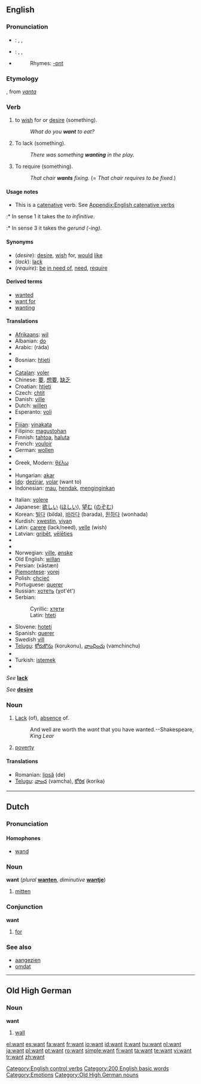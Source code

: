{{wikipedia|dab=want (disambiguation)|want}}
==English==

{{rank|quite|brought|woman|232|want|home|whose|words}}

===Pronunciation===
*{{italbrac|UK}}: {{AHD|/wŏnt/}}, {{IPA|/wɒnt/}}, {{SAMPA|/wQnt/}}
*{{italbrac|[[General American|US]]}}: {{AHD|/wänt/}}, {{IPA|/wɑnt/}}, {{SAMPA|/wAnt/}}
*{{audio|en-us-want.ogg|Audio (US)}}
*:Rhymes: [[Rhymes:English:-ɒnt|-ɒnt]]

===Etymology===
{{ME.}}, from {{ON.}} ''[[vanta]]''

===Verb===
{{en-verb}}

# {{transitive}} to [[wish]] for or [[desire]] (something).
#:''What do you '''want''' to eat?''
# {{transitive}} To lack (something).
#:''There was something '''wanting''' in the play.''
# {{context|transitive|informal}} To require (something).
#:''That chair '''wants''' fixing.'' (= ''That chair requires to be fixed.'')

====Usage notes====
* This is a [[catenative]] verb. See [[Appendix:English catenative verbs]]
:* In sense 1 it takes the ''to infinitive''.
:* In sense 3 it takes the ''gerund (-ing)''.

====Synonyms====
*(''desire''): [[desire]], [[wish]] for, [[would]] [[like]]
*(''lack''): [[lack]]
*(''require''): [[be]] [[in need of]], [[need]], [[require]]

====Derived terms====
*[[wanted]]<!--adjective, as in "wanted man"-->
*[[want for]]<!--as in "want for nothing"-->
*[[wanting]]<!--adjective, as in "leave something wanting"-->

====Translations====
{{trans-top|desire}}
*[[Afrikaans]]: [[wil]]
*Albanian: [[do]]
*Arabic: {{ARchar|[[راد]]}}  (ráda)
*{{trreq|Armenian}}
*Bosnian: [[htjeti]]
*{{trreq|Bulgarian}}
*[[Catalan]]: [[voler]]
*Chinese: [[要]], [[想要]], [[缺乏]]
*Croatian: [[htjeti]]
*Czech: [[chtít]]
*Danish: [[ville]]
*Dutch: [[willen]]
*Esperanto: [[voli]]
*{{trreq|Estonian}}
*[[Fijian]]: [[vinakata]]
*Filipino: [[magustohan]]
*Finnish: [[tahtoa]], [[haluta]]
*French: [[vouloir]]
*German: [[wollen]]
*{{trreq|Greek, Ancient}}
*Greek, Modern: [[θέλω]]
*{{trreq|Hebrew}}
*Hungarian: [[akar]]
*[[Ido]]: [[dezirar]], [[volar]] (want to)
*Indonesian: [[mau]], [[hendak]], [[ingin|menginginkan]]
{{trans-mid}}
*Italian: [[volere]]
*Japanese: [[欲しい]] ([[ほしい]]), [[望む]] ([[のぞむ]])
*Korean: [[빌다]] (bilda), [[바라다]] (barada), [[원하다]] (wonhada)
*Kurdish: [[xwestin]], [[viyan]]
*Latin: [[carere]] (lack/need), [[velle]] (wish)
*Latvian: [[gribēt]], [[vēlēties]]
*{{trreq|Lithuanian}}
*{{trreq|Mongolian}}
*Norwegian: [[ville]], [[ønske]]
*Old English: [[willan]]
*Persian: {{FAchar|[[خواستن]]}} (xāstæn)
*[[Piemontese]]: [[vorej]]
*Polish: [[chcieć]]
*Portuguese: [[querer]]
*Russian: [[хотеть]] (χot'ét')
*Serbian:
*:Cyrillic: [[хтети]]
*:Latin: [[hteti]]
*Slovene: [[hoteti]]
*Spanish: [[querer]]
*Swedish [[vill]]
*[[Telugu]]: [[కోరుకొను]] (korukonu), [[వాంఛించు]] (vamchinchu)
*{{trreq|Thai}}
*Turkish: [[istemek]]
*{{trreq|Vietnamese}}
{{trans-bottom}}

{{trans-top|lack}}
''See'' '''[[lack]]'''
{{trans-mid}}
{{trans-bottom}}

{{trans-top|desire}}
''See'' '''[[desire]]'''
{{trans-mid}}
{{trans-bottom}}

===Noun===
{{wikipedia}}
{{en-noun|s|-}}

# [[Lack]] (of), [[absence]] of.
#:And well are worth the ''want'' that you have wanted.--Shakespeare, ''King Lear''
# [[poverty]]

====Translations====
{{trans-top|lack (of)}}
{{trans-mid}}
*Romanian: [[lipsă]] (de) {{f}}
*[[Telugu]]: [[వాంఛ]] (vamcha), [[కోరిక]] (korika)
{{trans-bottom}}

{{trans-top|poverty}}
{{trans-mid}}
{{trans-bottom}}

[[Category:English control verbs]]

----

==Dutch==

===Pronunciation===

====Homophones====
*[[wand#Dutch|wand]]

===Noun===
'''want''' {{f}} (''plural'' '''[[wanten]]''', ''diminutive'' '''[[wantje]]''')

# [[mitten]]

===Conjunction===
'''want'''

# [[for]]

===See also===
*[[aangezien]]
*[[omdat]]

----

==Old High German==

===Noun===
'''want''' {{f}}

# [[wall]]

[[Category:200 English basic words]]
[[Category:Emotions]]
[[Category:Old High German nouns]]

[[el:want]]
[[es:want]]
[[fa:want]]
[[fr:want]]
[[io:want]]
[[id:want]]
[[it:want]]
[[hu:want]]
[[nl:want]]
[[ja:want]]
[[pl:want]]
[[pt:want]]
[[ro:want]]
[[simple:want]]
[[fi:want]]
[[ta:want]]
[[te:want]]
[[vi:want]]
[[tr:want]]
[[zh:want]]